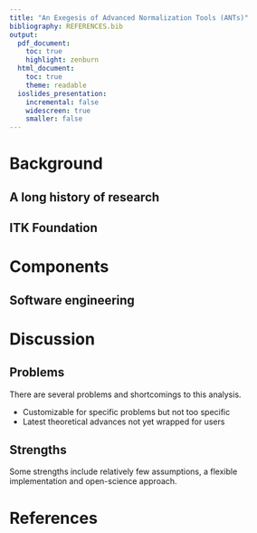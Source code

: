 ```yaml
---
title: "An Exegesis of Advanced Normalization Tools (ANTs)"
bibliography: REFERENCES.bib
output:
  pdf_document:
    toc: true
    highlight: zenburn
  html_document:
    toc: true
    theme: readable
  ioslides_presentation:
    incremental: false
    widescreen: true
    smaller: false
---
```

<!--
%\VignetteEngine{knitr::rmarkdown}
%\VignetteIndexEntry{Intro to RKRNS}
  revealjs_presentation:
    theme: sky
    transition: fade
    highlight: pygments
    center: true
    incremental: true
-->

# Background

## A long history of research

## ITK Foundation 

# Components 

## Software engineering

# Discussion

## Problems 

There are several problems and shortcomings to this analysis.

- Customizable for specific problems but not too specific
- Latest theoretical advances not yet wrapped for users

## Strengths 

Some strengths include relatively few assumptions, a flexible
implementation and open-science approach.

# References
